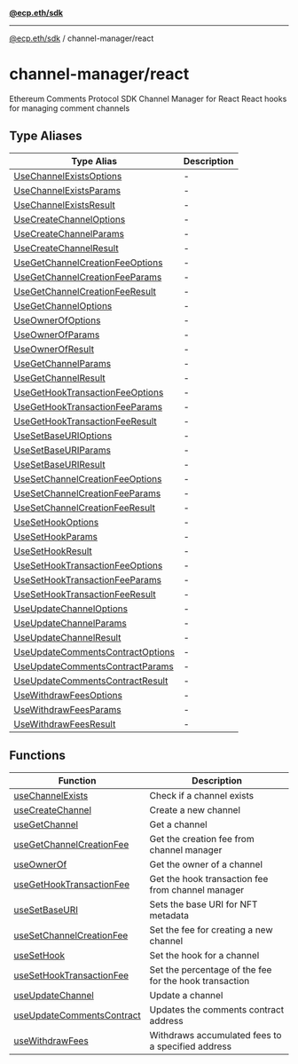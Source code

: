 [**@ecp.eth/sdk**](../../index.mdx)

---

[@ecp.eth/sdk](/sdk-reference/index.mdx) / channel-manager/react

# channel-manager/react

Ethereum Comments Protocol SDK Channel Manager for React
React hooks for managing comment channels

## Type Aliases

| Type Alias                                                                                                                 | Description |
| -------------------------------------------------------------------------------------------------------------------------- | ----------- |
| [UseChannelExistsOptions](/sdk-reference/channel-manager/react/type-aliases/UseChannelExistsOptions.mdx)                   | -           |
| [UseChannelExistsParams](/sdk-reference/channel-manager/react/type-aliases/UseChannelExistsParams.mdx)                     | -           |
| [UseChannelExistsResult](/sdk-reference/channel-manager/react/type-aliases/UseChannelExistsResult.mdx)                     | -           |
| [UseCreateChannelOptions](/sdk-reference/channel-manager/react/type-aliases/UseCreateChannelOptions.mdx)                   | -           |
| [UseCreateChannelParams](/sdk-reference/channel-manager/react/type-aliases/UseCreateChannelParams.mdx)                     | -           |
| [UseCreateChannelResult](/sdk-reference/channel-manager/react/type-aliases/UseCreateChannelResult.mdx)                     | -           |
| [UseGetChannelCreationFeeOptions](/sdk-reference/channel-manager/react/type-aliases/UseGetChannelCreationFeeOptions.mdx)   | -           |
| [UseGetChannelCreationFeeParams](/sdk-reference/channel-manager/react/type-aliases/UseGetChannelCreationFeeParams.mdx)     | -           |
| [UseGetChannelCreationFeeResult](/sdk-reference/channel-manager/react/type-aliases/UseGetChannelCreationFeeResult.mdx)     | -           |
| [UseGetChannelOptions](/sdk-reference/channel-manager/react/type-aliases/UseGetChannelOptions.mdx)                         | -           |
| [UseOwnerOfOptions](/sdk-reference/channel-manager/react/type-aliases/UseOwnerOfOptions.mdx)                               | -           |
| [UseOwnerOfParams](/sdk-reference/channel-manager/react/type-aliases/UseOwnerOfParams.mdx)                                 | -           |
| [UseOwnerOfResult](/sdk-reference/channel-manager/react/type-aliases/UseOwnerOfResult.mdx)                                 | -           |
| [UseGetChannelParams](/sdk-reference/channel-manager/react/type-aliases/UseGetChannelParams.mdx)                           | -           |
| [UseGetChannelResult](/sdk-reference/channel-manager/react/type-aliases/UseGetChannelResult.mdx)                           | -           |
| [UseGetHookTransactionFeeOptions](/sdk-reference/channel-manager/react/type-aliases/UseGetHookTransactionFeeOptions.mdx)   | -           |
| [UseGetHookTransactionFeeParams](/sdk-reference/channel-manager/react/type-aliases/UseGetHookTransactionFeeParams.mdx)     | -           |
| [UseGetHookTransactionFeeResult](/sdk-reference/channel-manager/react/type-aliases/UseGetHookTransactionFeeResult.mdx)     | -           |
| [UseSetBaseURIOptions](/sdk-reference/channel-manager/react/type-aliases/UseSetBaseURIOptions.mdx)                         | -           |
| [UseSetBaseURIParams](/sdk-reference/channel-manager/react/type-aliases/UseSetBaseURIParams.mdx)                           | -           |
| [UseSetBaseURIResult](/sdk-reference/channel-manager/react/type-aliases/UseSetBaseURIResult.mdx)                           | -           |
| [UseSetChannelCreationFeeOptions](/sdk-reference/channel-manager/react/type-aliases/UseSetChannelCreationFeeOptions.mdx)   | -           |
| [UseSetChannelCreationFeeParams](/sdk-reference/channel-manager/react/type-aliases/UseSetChannelCreationFeeParams.mdx)     | -           |
| [UseSetChannelCreationFeeResult](/sdk-reference/channel-manager/react/type-aliases/UseSetChannelCreationFeeResult.mdx)     | -           |
| [UseSetHookOptions](/sdk-reference/channel-manager/react/type-aliases/UseSetHookOptions.mdx)                               | -           |
| [UseSetHookParams](/sdk-reference/channel-manager/react/type-aliases/UseSetHookParams.mdx)                                 | -           |
| [UseSetHookResult](/sdk-reference/channel-manager/react/type-aliases/UseSetHookResult.mdx)                                 | -           |
| [UseSetHookTransactionFeeOptions](/sdk-reference/channel-manager/react/type-aliases/UseSetHookTransactionFeeOptions.mdx)   | -           |
| [UseSetHookTransactionFeeParams](/sdk-reference/channel-manager/react/type-aliases/UseSetHookTransactionFeeParams.mdx)     | -           |
| [UseSetHookTransactionFeeResult](/sdk-reference/channel-manager/react/type-aliases/UseSetHookTransactionFeeResult.mdx)     | -           |
| [UseUpdateChannelOptions](/sdk-reference/channel-manager/react/type-aliases/UseUpdateChannelOptions.mdx)                   | -           |
| [UseUpdateChannelParams](/sdk-reference/channel-manager/react/type-aliases/UseUpdateChannelParams.mdx)                     | -           |
| [UseUpdateChannelResult](/sdk-reference/channel-manager/react/type-aliases/UseUpdateChannelResult.mdx)                     | -           |
| [UseUpdateCommentsContractOptions](/sdk-reference/channel-manager/react/type-aliases/UseUpdateCommentsContractOptions.mdx) | -           |
| [UseUpdateCommentsContractParams](/sdk-reference/channel-manager/react/type-aliases/UseUpdateCommentsContractParams.mdx)   | -           |
| [UseUpdateCommentsContractResult](/sdk-reference/channel-manager/react/type-aliases/UseUpdateCommentsContractResult.mdx)   | -           |
| [UseWithdrawFeesOptions](/sdk-reference/channel-manager/react/type-aliases/UseWithdrawFeesOptions.mdx)                     | -           |
| [UseWithdrawFeesParams](/sdk-reference/channel-manager/react/type-aliases/UseWithdrawFeesParams.mdx)                       | -           |
| [UseWithdrawFeesResult](/sdk-reference/channel-manager/react/type-aliases/UseWithdrawFeesResult.mdx)                       | -           |

## Functions

| Function                                                                                                  | Description                                            |
| --------------------------------------------------------------------------------------------------------- | ------------------------------------------------------ |
| [useChannelExists](/sdk-reference/channel-manager/react/functions/useChannelExists.mdx)                   | Check if a channel exists                              |
| [useCreateChannel](/sdk-reference/channel-manager/react/functions/useCreateChannel.mdx)                   | Create a new channel                                   |
| [useGetChannel](/sdk-reference/channel-manager/react/functions/useGetChannel.mdx)                         | Get a channel                                          |
| [useGetChannelCreationFee](/sdk-reference/channel-manager/react/functions/useGetChannelCreationFee.mdx)   | Get the creation fee from channel manager              |
| [useOwnerOf](/sdk-reference/channel-manager/react/functions/useOwnerOf.mdx)                               | Get the owner of a channel                             |
| [useGetHookTransactionFee](/sdk-reference/channel-manager/react/functions/useGetHookTransactionFee.mdx)   | Get the hook transaction fee from channel manager      |
| [useSetBaseURI](/sdk-reference/channel-manager/react/functions/useSetBaseURI.mdx)                         | Sets the base URI for NFT metadata                     |
| [useSetChannelCreationFee](/sdk-reference/channel-manager/react/functions/useSetChannelCreationFee.mdx)   | Set the fee for creating a new channel                 |
| [useSetHook](/sdk-reference/channel-manager/react/functions/useSetHook.mdx)                               | Set the hook for a channel                             |
| [useSetHookTransactionFee](/sdk-reference/channel-manager/react/functions/useSetHookTransactionFee.mdx)   | Set the percentage of the fee for the hook transaction |
| [useUpdateChannel](/sdk-reference/channel-manager/react/functions/useUpdateChannel.mdx)                   | Update a channel                                       |
| [useUpdateCommentsContract](/sdk-reference/channel-manager/react/functions/useUpdateCommentsContract.mdx) | Updates the comments contract address                  |
| [useWithdrawFees](/sdk-reference/channel-manager/react/functions/useWithdrawFees.mdx)                     | Withdraws accumulated fees to a specified address      |
